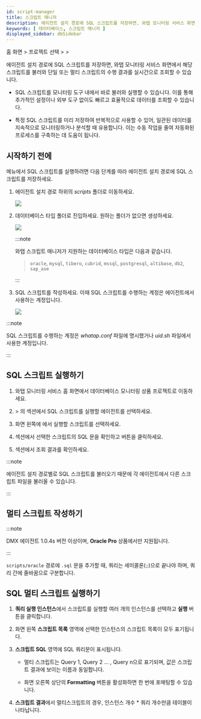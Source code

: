 ```yaml
---
id: script-manager
title: 스크립트 매니저
description: 에이전트 설치 경로에 SQL 스크립트를 저장하면, 와탭 모니터링 서비스 화면에서 해당 스크립트를 불러와 실시간으로 수행 결과를 조회할 수 있습니다.
keywords: [ 데이터베이스, 스크립트 매니저 ]
displayed_sidebar: dbSidebar
---
```


홈 화면 &gt; 프로젝트 선택 &gt; <Cmdname sid="side_analysis" className="uitext" /> &gt; <Cmdname sid="side_dbScriptManager" className="uitext" />

에이전트 설치 경로에 SQL 스크립트를 저장하면, 와탭 모니터링 서비스 화면에서 해당 스크립트를 불러와 단일 또는 멀티 스크립트의 수행 결과를 실시간으로 조회할 수 있습니다.

* SQL 스크립트를 모니터링 도구 내에서 바로 불러와 실행할 수 있습니다. 이를 통해 추가적인 설정이나 외부 도구 없이도 빠르고 효율적으로 데이터를 조회할 수 있습니다.

* 특정 SQL 스크립트를 미리 저장하여 반복적으로 사용할 수 있어, 일관된 데이터를 지속적으로 모니터링하거나 분석할 때 유용합니다. 이는 수동 작업을 줄여 자동화된 프로세스를 구축하는 데 도움이 됩니다.

## 시작하기 전에

<Cmdname sid="side_dbScriptManager" className="uitext" /> 메뉴에서 SQL 스크립트를 실행하려면 다음 단계를 따라 에이전트 설치 경로에 SQL 스크립트를 저장하세요.

1. 에이전트 설치 경로 하위의 *scripts* 폴더로 이동하세요.

    ![](/img/script-manager-starting-step01.png)

1. 데이터베이스 타입 폴더로 진입하세요. 원하는 폴더가 없으면 생성하세요.

    ![](/img/script-manager-starting-step02.png)

    :::note 
    
    와탭 스크립트 매니저가 지원하는 데이터베이스 타입은 다음과 같습니다. 

    > `oracle`, `mysql`, `tibero`, `cubrid`, `mssql`, `postgresql`, `altibase`, `db2`, `sap_ase`

    :::

1. SQL 스크립트를 작성하세요. 이때 SQL 스크립트를 수행하는 계정은 에이전트에서 사용하는 계정입니다.

    ![](/img/script-manager-starting-step03.png)

:::note

SQL 스크립트를 수행하는 계정은 *whatap.conf* 파일에 명시했거나 *uid.sh* 파일에서 사용한 계정입니다.

:::

## SQL 스크립트 실행하기

1. 와탭 모니터링 서비스 홈 화면에서 데이터베이스 모니터링 상품 프로젝트로 이동하세요. 

1. <Cmdname sid="side_analysis" className="uitext" /> &gt; <Cmdname sid="side_dbScriptManager" className="uitext" />의 <Cmdname sid="TTL08478" className="uitext" /> 섹션에서 SQL 스크립트를 실행할 에이전트를 선택하세요.

1. 화면 왼쪽에 <Cmdname sid="TTL08480" className="uitext" />에서 실행할 스크립트를 선택하세요.

1. <Cmdname sid="TTL08478" className="uitext" /> 섹션에서 선택한 스크립트의 SQL 문을 확인하고 <Cmdname sid="run" className="uitext" /> 버튼을 클릭하세요.

1. <Cmdname sid="TTL08479" className="uitext" /> 섹션에서 조회 결과를 확인하세요.

:::note

에이전트 설치 경로별로 SQL 스크립트를 불러오기 때문에 각 에이전트에서 다른 스크립트 파일을 불러올 수 있습니다.

:::

## 멀티 스크립트 작성하기

:::note

DMX 에이전트 1.0.4s 버전 이상이며, **Oracle Pro** 상품에서만 지원됩니다.

:::

`scripts/oracle` 경로에 `.sql` 문을 추가할 때, 쿼리는 세미콜론(`;`)으로 끝나야 하며, 쿼리 간에 줄바꿈으로 구분합니다.

<ImgLang img='multi-script-oracle-pro.png' desc='multi-script-oracle-pro' />

## SQL 멀티 스크립트 실행하기

1. **쿼리 실행 인스턴스**에서 스크립트를 실행할 여러 개의 인스턴스를 선택하고 **실행** 버튼을 클릭합니다. 

1. 화면 왼쪽 **스크립트 목록** 영역에 선택한 인스턴스의 스크립트 목록이 모두 표기됩니다.

1. **스크립트 SQL** 영역에 SQL 쿼리문이 표시됩니다. 

    * 멀티 스크립트는 Query 1, Query 2 … , Query n으로 표기되며, 값은 스크립트 결과에 보이는 이름과 동일합니다.

    * 화면 오른쪽 상단의 **Formatting** 버튼을 활성화하면 한 번에 포매팅할 수 있습니다.

1. **스크립트 결과**에서 멀티스크립트의 경우, 인스턴스 개수 * 쿼리 개수만큼 테이블이 나타납니다.
